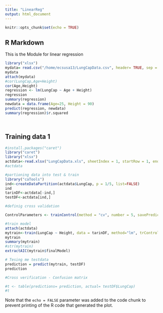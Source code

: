 ```yaml
---
title: "LinearReg"
output: html_document
---
```


```r
knitr::opts_chunk$set(echo = TRUE)
```

## R Markdown

This is the Module for linear regression

```r
library("xlsx")
mydata= read.csv("/home/ecsusa13/LungCapData.csv", header= TRUE, sep = ",")
mydata
attach(mydata)
#cor(LungCap,Age+Height)
cor(Age,Height)
regression <- lm(LungCap ~ Age + Height)
regression
summary(regression)
newdata = data.frame(Age=25, Height = 90)
predict(regression, newdata)
summary(regression)$r.squared




```



## Training data 1

```r
#install.packages("caret")
library("caret")
library("xlsx")
actdata<-read.xlsx("LungCapData.xls", sheetIndex = 1, startRow = 1, endRow = 726, header = TRUE)
#actdata

#partioning data into test & train
library("caTools")
ind<-createDataPartition(actdata$LungCap, p = 1/5, list=FALSE)
ind
tarinDF<-actdata[-ind,]
testDF<-actdata[ind,]

#definig cross validation

ControlParameters <- trainControl(method = "cv", number = 5, savePredictions = TRUE)

#train model
attach(actdata)
mytrain<-train(LungCap ~ Height, data = tarinDF, method="lm", trControl = ControlParameters)
mytrain
summary(mytrain)
#str(mytrain)
extractAIC(mytrain$finalModel)

# Tesing me testdata
prediction = predict(mytrain, testDF)
prediction

#Cross verification - Confusion matrix

#t <- table(predictions= prediction, actual= testDF$LungCap)
#t

```



Note that the `echo = FALSE` parameter was added to the code chunk to prevent printing of the R code that generated the plot.
